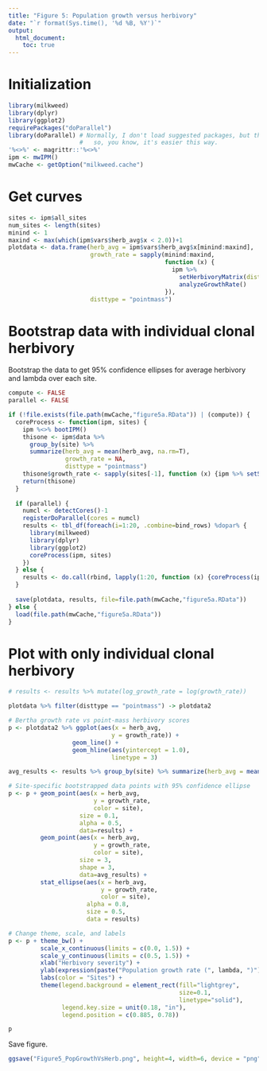 ```yaml
---
title: "Figure 5: Population growth versus herbivory"
date: "`r format(Sys.time(), '%d %B, %Y')`"
output: 
  html_document:
    toc: true
---
```


# Initialization

```r
library(milkweed)
library(dplyr)
library(ggplot2)
requirePackages("doParallel")
library(doParallel) # Normally, I don't load suggested packages, but this one requires and loads parallel, foreach, and iterators,
                    #   so, you know, it's easier this way.
'%<>%' <- magrittr::'%<>%'
ipm <- mwIPM()
mwCache <- getOption("milkweed.cache")
```

# Get curves

```r
sites <- ipm$all_sites
num_sites <- length(sites)
minind <- 1
maxind <- max(which(ipm$vars$herb_avg$x < 2.0))+1
plotdata <- data.frame(herb_avg = ipm$vars$herb_avg$x[minind:maxind],
                       growth_rate = sapply(minind:maxind, 
                                            function (x) { 
                                              ipm %>% 
                                                setHerbivoryMatrix(dist.herb = c(rep(0,x-1), 1/ipm$vars$herb_avg$dx, rep(0,ipm$N-x))) %>% 
                                                analyzeGrowthRate()
                                            }),
                       disttype = "pointmass")
```

# Bootstrap data with individual clonal herbivory
Bootstrap the data to get 95% confidence ellipses for average herbivory and lambda over each site.
```r
compute <- FALSE
parallel <- FALSE

if (!file.exists(file.path(mwCache,"figure5a.RData")) | (compute)) {
  coreProcess <- function(ipm, sites) {
    ipm %<>% bootIPM()
    thisone <- ipm$data %>% 
      group_by(site) %>% 
      summarize(herb_avg = mean(herb_avg, na.rm=T), 
                growth_rate = NA,
                disttype = "pointmass")
    thisone$growth_rate <- sapply(sites[-1], function (x) {ipm %>% setSite(x) %>% analyzeGrowthRate()})
    return(thisone)
  }
  
  if (parallel) {
    numcl <- detectCores()-1
    registerDoParallel(cores = numcl)
    results <- tbl_df(foreach(i=1:20, .combine=bind_rows) %dopar% {
      library(milkweed)
      library(dplyr)
      library(ggplot2)
      coreProcess(ipm, sites)
    })
  } else {
    results <- do.call(rbind, lapply(1:20, function (x) {coreProcess(ipm, sites)}))
  }
  
  save(plotdata, results, file=file.path(mwCache,"figure5a.RData"))
} else {
  load(file.path(mwCache,"figure5a.RData"))
}
```

# Plot with only individual clonal herbivory

```r

# results <- results %>% mutate(log_growth_rate = log(growth_rate))

plotdata %>% filter(disttype == "pointmass") -> plotdata2

# Bertha growth rate vs point-mass herbivory scores
p <- plotdata2 %>% ggplot(aes(x = herb_avg,
                             y = growth_rate)) +
                  geom_line() + 
                  geom_hline(aes(yintercept = 1.0), 
                             linetype = 3)

avg_results <- results %>% group_by(site) %>% summarize(herb_avg = mean(herb_avg), growth_rate = mean(growth_rate))

# Site-specific bootstrapped data points with 95% confidence ellipse
p <- p + geom_point(aes(x = herb_avg, 
                        y = growth_rate, 
                        color = site), 
                    size = 0.1,
                    alpha = 0.5,
                    data=results) + 
         geom_point(aes(x = herb_avg,
                        y = growth_rate,
                        color = site),
                    size = 3,
                    shape = 3,
                    data=avg_results) +
         stat_ellipse(aes(x = herb_avg, 
                          y = growth_rate, 
                          color = site),
                      alpha = 0.8,
                      size = 0.5,
                      data = results)

# Change theme, scale, and labels
p <- p + theme_bw() +
         scale_x_continuous(limits = c(0.0, 1.5)) + 
         scale_y_continuous(limits = c(0.5, 1.5)) + 
         xlab("Herbivory severity") +
         ylab(expression(paste("Population growth rate (", lambda, ")"))) + 
         labs(color = "Sites") + 
         theme(legend.background = element_rect(fill="lightgrey",
                                                size=0.1,
                                                linetype="solid"),
               legend.key.size = unit(0.18, "in"),
               legend.position = c(0.885, 0.78))

p
```

Save figure.
```r
ggsave("Figure5_PopGrowthVsHerb.png", height=4, width=6, device = "png", p)
```
